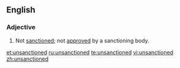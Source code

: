 ==English==
===Adjective===
{{en-adj}}
# Not [[sanction]]ed; not [[approve]]d by a sanctioning body.

[[et:unsanctioned]]
[[ru:unsanctioned]]
[[te:unsanctioned]]
[[vi:unsanctioned]]
[[zh:unsanctioned]]